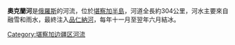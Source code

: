 {{Unreferenced|time=2022-02-20T23:22:33+00:00}}
'''奧克蘭河'''是[[俄羅斯|俄羅斯]]的河流，位於[[堪察加半島|堪察加半島]]，河道全長約304公里，河水主要來自融雪和雨水，最終注入[[品仁納河|品仁納河]]，每年十一月至翌年六月結冰。

{{Russia-geo-stub}}

[[Category:堪察加边疆区河流|Category:堪察加边疆区河流]]